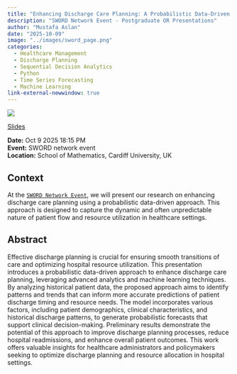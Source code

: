 ```yaml
---
title: "Enhancing Discharge Care Planning: A Probabilistic Data-Driven Approach"
description: "SWORD Network Event - Postgraduate OR Presentations"
author: "Mustafa Aslan"
date: "2025-10-09"
image: "../images/sword_page.png"
categories:
  - Healthcare Management
  - Discharge Planning
  - Sequential Decision Analytics
  - Python
  - Time Series Forecasting
  - Machine Learning
link-external-newwindow: true
---
```



![](../images/sword_page.png){fig-align="center"}

<link rel="stylesheet" href="https://cdnjs.cloudflare.com/ajax/libs/font-awesome/6.4.0/css/all.min.css">

[<i class="fas fa-bookmark"></i> Slides](../sword/sword_slides.qmd){.btn .btn-sm .btn-outline-primary}

**Date:** Oct 9 2025 18:15 PM\
**Event:** SWORD network event\
**Location:** School of Mathematics, Cardiff University, UK

## Context

At the [`SWORD Network Event`](https://www.theorsociety.com/ORS/Community/Regionals-List/South-Wales-OR-Network.aspx), we will present our research on enhancing discharge care planning using a probabilistic data-driven approach. This approach is designed to capture the dynamic and often unpredictable nature of patient flow and resource utilization in healthcare settings.

## Abstract

Effective discharge planning is crucial for ensuring smooth transitions of care and optimizing hospital resource utilization. This presentation introduces a probabilistic data-driven approach to enhance discharge care planning, leveraging advanced analytics and machine learning techniques. By analyzing historical patient data, the proposed approach aims to identify patterns and trends that can inform more accurate predictions of patient discharge timing and resource needs. The model incorporates various factors, including patient demographics, clinical characteristics, and historical discharge patterns, to generate probabilistic forecasts that support clinical decision-making. Preliminary results demonstrate the potential of this approach to improve discharge planning processes, reduce hospital readmissions, and enhance overall patient outcomes. This work offers valuable insights for healthcare administrators and policymakers seeking to optimize discharge planning and resource allocation in hospital settings.